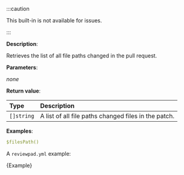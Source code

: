 
:::caution

This built-in is not available for issues.

:::

**Description**:

Retrieves the list of all file paths changed in the pull request.

**Parameters**:

_none_

**Return value**:

| Type       | Description                                          |
| :--------- | :--------------------------------------------------- |
| `[]string` | A list of all file paths changed files in the patch. |

**Examples**:

```yml
$filesPath()
```

A `reviewpad.yml` example:

<CodeBlock language="yml" title="reviewpad.yml">{Example}</CodeBlock>
